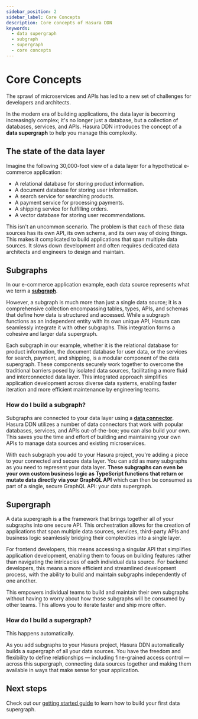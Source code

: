 ```yaml
---
sidebar_position: 2
sidebar_label: Core Concepts
description: Core concepts of Hasura DDN
keywords:
  - data supergraph
  - subgraph
  - supergraph
  - core concepts
---
```


# Core Concepts

The sprawl of microservices and APIs has led to a new set of challenges for developers and architects.

In the modern era of building applications, the data layer is becoming increasingly complex; it's no longer just a
database, but a collection of databases, services, and APIs. Hasura DDN introduces the concept of a **data supergraph**
to help you manage this complexity.

## The state of the data layer

Imagine the following 30,000-foot view of a data layer for a hypothetical e-commerce application:

- A relational database for storing product information.
- A document database for storing user information.
- A search service for searching products.
- A payment service for processing payments.
- A shipping service for fulfilling orders.
- A vector database for storing user recommendations.

This isn't an uncommon scenario. The problem is that each of these data sources has its own API, its own schema, and its
own way of doing things. This makes it complicated to build applications that span multiple data sources. It slows down
development and often requires dedicated data architects and engineers to design and maintain.

## Subgraphs

In our e-commerce application example, each data source represents what we term a **[subgraph](/ci-cd/subgraphs.mdx)**.

However, a subgraph is much more than just a single data source; it is a comprehensive collection encompassing tables,
types, APIs, and schemas that define how data is structured and accessed. While a subgraph functions as an independent
entity with its own unique API, Hasura can seamlessly integrate it with other subgraphs. This integration forms a
cohesive and larger data supergraph.

Each subgraph in our example, whether it is the relational database for product information, the document database for
user data, or the services for search, payment, and shipping, is a modular component of the data supergraph. These
components securely work together to overcome the traditional barriers posed by isolated data sources, facilitating a
more fluid and interconnected data layer. This integrated approach simplifies application development across diverse
data systems, enabling faster iteration and more efficient maintenance by engineering teams.

### How do I build a subgraph?

Subgraphs are connected to your data layer using a **[data connector](/connectors/overview.mdx)**. Hasura DDN utilizes a
number of data connectors that work with popular databases, services, and APIs out-of-the-box; you can also build your
own. This saves you the time and effort of building and maintaining your own APIs to manage data sources and existing
microservices.

With each subgraph you add to your Hasura project, you're adding a piece to your connected and secure data layer. You
can add as many subgraphs as you need to represent your data layer. **These subgraphs can even be your own custom
business logic as TypeScript functions that return or mutate data directly via your GraphQL API** which can then be
consumed as part of a single, secure GraphQL API: your data supergraph.

## Supergraph

A data supergraph is a the framework that brings together all of your subgraphs into one secure API. This orchestration
allows for the creation of applications that span multiple data sources, services, third-party APIs and business logic
seamlessly bridging their complexities into a single layer.

For frontend developers, this means accessing a singular API that simplifies application development, enabling them to
focus on building features rather than navigating the intricacies of each individual data source. For backend
developers, this means a more efficient and streamlined development process, with the ability to build and maintain
subgraphs independently of one another.

This empowers individual teams to build and maintain their own subgraphs without having to worry about how those
subgraphs will be consumed by other teams. This allows you to iterate faster and ship more often.

### How do I build a supergraph?

This happens automatically.

As you add subgraphs to your Hasura project, Hasura DDN automatically builds a supergraph of all your data sources. You
have the freedom and flexibility to define relationships — including fine-grained access control — across this
supergraph, connecting data sources together and making them available in ways that make sense for your application.

## Next steps

Check out our [getting started guide](/getting-started/local-dev.mdx) to learn how to build your first data supergraph.
